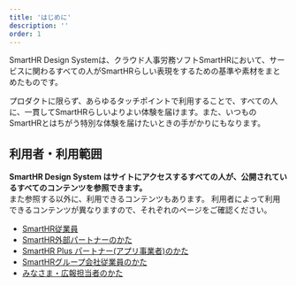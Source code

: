 ```yaml
---
title: 'はじめに'
description: ''
order: 1
---
```


SmartHR Design Systemは、クラウド人事労務ソフトSmartHRにおいて、サービスに関わるすべての人がSmartHRらしい表現をするための基準や素材をまとめたものです。

プロダクトに限らず、あらゆるタッチポイントで利用することで、すべての人に、一貫してSmartHRらしいよりよい体験を届けます。また、いつものSmartHRとはちがう特別な体験を届けたいときの手がかりにもなります。

## 利用者・利用範囲

**SmartHR Design System はサイトにアクセスするすべての人が、公開されているすべてのコンテンツを参照できます。**  
また参照する以外に、利用できるコンテンツもあります。
利用者によって利用できるコンテンツが異なりますので、それぞれのページをご確認ください。

- [SmartHR従業員](./user/smarthr_employee/)
- [SmartHR外部パートナーのかた](./user/smarthr_partner/)
- [SmartHR Plus パートナー(アプリ事業者)のかた](./user/smarthr_app_partner/)
- [SmartHRグループ会社従業員のかた](./user/group/)
- [みなさま・広報担当者のかた](./user/all/)
